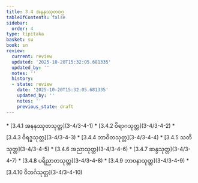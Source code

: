 ```yaml
---
title: 3.4 အနနုဿုတဝဂ္ဂ
tableOfContents: false
sidebar:
  order: 4
type: tipitaka
basket: su
book: sn
review:
  current: review
  updated: '2025-10-20T15:32:05.681335'
  updated_by: ''
  notes: ''
  history:
  - state: review
    date: '2025-10-20T15:32:05.681335'
    updated_by: ''
    notes: ''
    previous_state: draft
---
```



<DynamicBreadcrumb />


<ReviewStatus review={frontmatter.review} showDetails={true} />

<HypothesisAnnotation frontmatter={frontmatter} />



<TableOfContents book="sn" section="3.4">
* [3.4.1 အနနုဿုတသုတ္တ](3-4/3-4-1)
* [3.4.2 ဝိရာဂသုတ္တ](3-4/3-4-2)
* [3.4.3 ဝိရဒ္ဓသုတ္တ](3-4/3-4-3)
* [3.4.4 ဘာဝိတသုတ္တ](3-4/3-4-4)
* [3.4.5 သတိသုတ္တ](3-4/3-4-5)
* [3.4.6 အညာသုတ္တ](3-4/3-4-6)
* [3.4.7 ဆန္ဒသုတ္တ](3-4/3-4-7)
* [3.4.8 ပရိညာတသုတ္တ](3-4/3-4-8)
* [3.4.9 ဘာဝနာသုတ္တ](3-4/3-4-9)
* [3.4.10 ဝိဘင်္ဂသုတ္တ](3-4/3-4-10)
</TableOfContents>